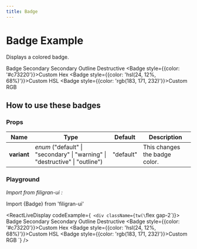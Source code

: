 ```yaml
---
title: Badge
---
```


# Badge Example

Displays a colored badge.

<Badge>Badge</Badge>
<Badge variant="secondary">Secondary</Badge>
<Badge variant="warning">Secondary</Badge>
<Badge variant="outline">Outline</Badge>
<Badge variant="destructive">Destructive</Badge>
<Badge style={{color: '#c73220'}}>Custom Hex</Badge>
<Badge style={{color: 'hsl(24, 12%, 68%)'}}>Custom HSL</Badge>
<Badge style={{color: 'rgb(183, 171, 232)'}}>Custom RGB</Badge>

## How to use these badges

### Props
| Name               | Type                                                                         | Default     | Description                   |
| -------------      | --------                                                                     | ----------- | ------------------------------|
| **variant**        | *enum* ("default" \| "secondary" \| "warning" \| "destructive" \| "outline") | "default"   | This changes the badge color. |

### Playground

*Import from filigran-ui :*

Import \{Badge\} from 'filigran-ui'

<ReactLiveDisplay
  codeExample={`
          <div className={tw(\`flex gap-2\`)}>
            <Badge>Badge</Badge>
            <Badge variant="secondary">Secondary</Badge>
            <Badge variant="warning">Secondary</Badge>
            <Badge variant="outline">Outline</Badge>
            <Badge variant="destructive">Destructive</Badge>
            <Badge style={{color: '#c73220'}}>Custom Hex</Badge>
            <Badge style={{color: 'hsl(24, 12%, 68%)'}}>Custom HSL</Badge>
            <Badge style={{color: 'rgb(183, 171, 232)'}}>Custom RGB</Badge>
          </div>`}
/>
